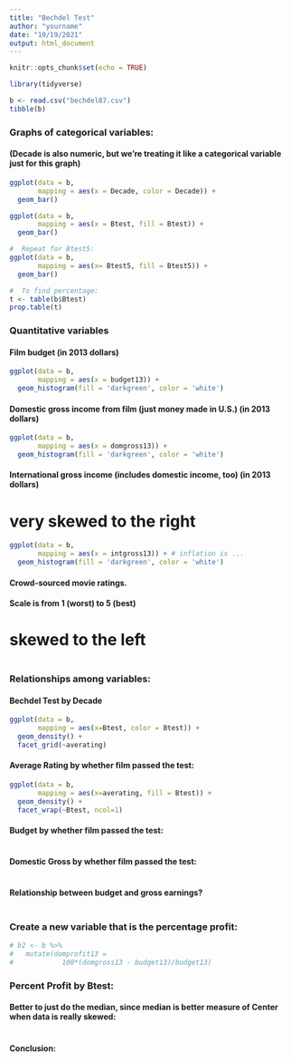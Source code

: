 ```yaml
---
title: "Bechdel Test"
author: "yourname"
date: "10/19/2021"
output: html_document
---
```


```r
knitr::opts_chunk$set(echo = TRUE)

library(tidyverse)

b <- read.csv("bechdel87.csv")
tibble(b)

```

### Graphs of categorical variables:

####  (Decade is also numeric, but we're treating it like a categorical variable just for this graph)

```r
ggplot(data = b,
       mapping = aes(x = Decade, color = Decade)) + 
  geom_bar()

ggplot(data = b,
       mapping = aes(x = Btest, fill = Btest)) + 
  geom_bar()

#  Repeat for Btest5:
ggplot(data = b,
       mapping = aes(x= Btest5, fill = Btest5)) +
  geom_bar()

#  To find percentage:
t <- table(b$Btest)
prop.table(t)

```

###  Quantitative variables

####  Film budget (in 2013 dollars)

```r
ggplot(data = b,
       mapping = aes(x = budget13)) +
  geom_histogram(fill = 'darkgreen', color = 'white')
```

#### Domestic gross income from film (just money made in U.S.) (in 2013 dollars)

```r
ggplot(data = b,
       mapping = aes(x = domgross13)) +
  geom_histogram(fill = 'darkgreen', color = 'white')
```


#### International gross income (includes domestic income, too) (in 2013 dollars)
# very skewed to the right

```r
ggplot(data = b,
       mapping = aes(x = intgross13)) + # inflation is ...
  geom_histogram(fill = 'darkgreen', color = 'white')
```

#### Crowd-sourced movie ratings.
#### Scale is from 1 (worst) to 5 (best)
# skewed to the left

```r

```

### Relationships among variables:

#### Bechdel Test by Decade

```r
ggplot(data = b, 
       mapping = aes(x=Btest, color = Btest)) +
  geom_density() +
  facet_grid(~averating)
```

#### Average Rating by whether film passed the test:

```r
ggplot(data = b, 
       mapping = aes(x=averating, fill = Btest)) +
  geom_density() +
  facet_wrap(~Btest, ncol=1)

```

#### Budget by whether film passed the test:

```r


```

#### Domestic Gross by whether film passed the test:


```r

```

####  Relationship between budget and gross earnings?

```r

```

### Create a new variable that is the percentage profit:

```r
# b2 <- b %>% 
#   mutate(domprofit13 = 
#            100*(domgross13 - budget13)/budget13)
```

### Percent Profit by Btest:
####  Better to just do the median, since median is better measure of Center when data is really skewed:

```r

```

####  Conclusion: 
